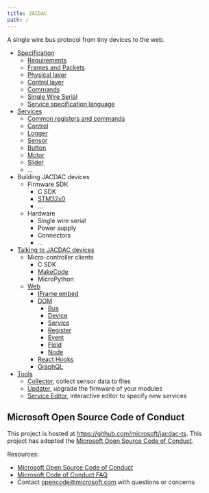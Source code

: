 ```yaml
---
title: JACDAC
path: /
---
```


A single wire bus protocol from tiny devices to the web.

<DeviceList />

* [Specification](/spec/)
    * [Requirements](/spec/requirements)
    * [Frames and Packets](/spec/frames-and-packets)
    * [Physical layer](/spec/physical-layer)
    * [Control layer](/spec/control-layer)
    * [Commands](/spec/commands)
    * [Single Wire Serial](/spec/single-wire-serial)
    * [Service specification language](/spec/service-spec-language)
* [Services](/services)
    * [Common registers and commands](/services/_base)
    * [Control](/services/control)
    * [Logger](/services/logger)
    * [Sensor](/services/_sensor)
    * [Button](/services/button)
    * [Motor](/services/motor)
    * [Slider](/services/slider)
    * ...
* Building JACDAC devices
    * Firmware SDK
        * C SDK
        * [STM32x0](https://github.com/microsoft/jacdac-stm32x0/)
        * ...
    * Hardware
        * Single wire serial
        * Power supply
        * Connectors
        * ...
* [Talking to JACDAC devices](/clients)
    * Micro-controller clients
        * C SDK
        * [MakeCode](/clients/hardware/makecode)
        * MicroPython
    * [Web](/clients/web)
        * [IFrame embed](/clients/web/iframe)
        * [DOM](/clients/web/dom)
            * [Bus](/clients/web/dom/bus)
            * [Device](/clients/web/dom/device)
            * [Service](/clients/web/dom/service)
            * [Register](/clients/web/dom/register)
            * [Event](/clients/web/dom/event)
            * [Field](/clients/web/dom/field)
            * [Node](/clients/web/dom/node)
        * [React Hooks](/clients/web/react)
        * [GraphQL](/clients/web/graphql)
* [Tools](/tools)
    * [Collector](/tools/collector), collect sensor data to files
    * [Updater](/tools/updater), upgrade the firmware of your modules
    * [Service Editor](/tools/service-editor), interactive editor to specify new services

## Microsoft Open Source Code of Conduct

This project is hosted at https://github.com/microsoft/jacdac-ts. This project has adopted the [Microsoft Open Source Code of Conduct](https://opensource.microsoft.com/codeofconduct/).

Resources:

- [Microsoft Open Source Code of Conduct](https://opensource.microsoft.com/codeofconduct/)
- [Microsoft Code of Conduct FAQ](https://opensource.microsoft.com/codeofconduct/faq/)
- Contact [opencode@microsoft.com](mailto:opencode@microsoft.com) with questions or concerns
